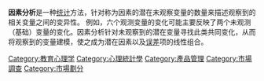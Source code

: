 {{機器學習導航欄}}

'''因素分析'''是一种[[统计|统计]]方法，针对称为因素的潜在未观察变量的数量来描述观察到的相关变量之间的变异性。 例如，六个观测变量的变化可能主要反映了两个未观测（基础）变量的变化。因素分析针对未观察到的潜在变量寻找此类共同变化，从而将观察到的变量建模，使之成为潜在因素以及[[误差|误差]]项的线性组合。

[[Category:教育心理学|Category:教育心理学]]
[[Category:心理統計學|Category:心理統計學]]
[[Category:產品管理|Category:產品管理]]
[[Category:市場調查|Category:市場調查]]
[[Category:市場劃分|Category:市場劃分]]